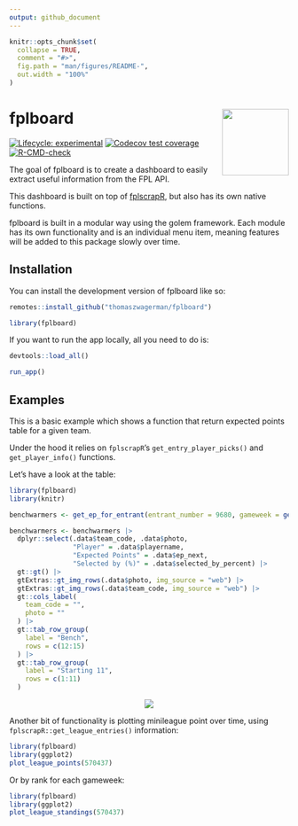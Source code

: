 ```yaml
---
output: github_document
---
```


<!-- README.md is generated from README.Rmd. Please edit that file -->

```r
knitr::opts_chunk$set(
  collapse = TRUE,
  comment = "#>",
  fig.path = "man/figures/README-",
  out.width = "100%"
)
```

# fplboard <img src="inst/app/www/logo.png" align="right" width="120"/>

<!-- badges: start -->
[![Lifecycle: experimental](https://img.shields.io/badge/lifecycle-experimental-orange.svg)](https://lifecycle.r-lib.org/articles/stages.html#experimental)
[![Codecov test coverage](https://codecov.io/gh/thomaszwagerman/fplboard/branch/main/graph/badge.svg)](https://app.codecov.io/gh/thomaszwagerman/fplboard?branch=main)
[![R-CMD-check](https://github.com/thomaszwagerman/fplboard/actions/workflows/R-CMD-check.yaml/badge.svg)](https://github.com/thomaszwagerman/fplboard/actions/workflows/R-CMD-check.yaml)
<!-- badges: end -->


The goal of fplboard is to create a dashboard to easily extract useful information from the FPL API.

This dashboard is built on top of [fplscrapR](https://github.com/wiscostret/fplscrapR), but also has its own native functions.

fplboard is built in a modular way using the golem framework. Each module has its own functionality and is an individual menu item, meaning features will be added to this package slowly over time.

## Installation

You can install the development version of fplboard like so:

``` r
remotes::install_github("thomaszwagerman/fplboard")

library(fplboard)
```

If you want to run the app locally, all you need to do is:

```r
devtools::load_all()

run_app()
```

## Examples

This is a basic example which shows a function that return expected points table for a given team.

Under the hood it relies on `fplscrapR`'s `get_entry_player_picks()` and `get_player_info()` functions. 

Let's have a look at the table:

```r
library(fplboard)
library(knitr)

benchwarmers <- get_ep_for_entrant(entrant_number = 9680, gameweek = get_current_gw_number())

benchwarmers <- benchwarmers |>
  dplyr::select(.data$team_code, .data$photo,
                "Player" = .data$playername,
                "Expected Points" = .data$ep_next,
                "Selected by (%)" = .data$selected_by_percent) |>
  gt::gt() |>
  gtExtras::gt_img_rows(.data$photo, img_source = "web") |>
  gtExtras::gt_img_rows(.data$team_code, img_source = "web") |>
  gt::cols_label(
    team_code = "",
    photo = ""
  ) |>
  gt::tab_row_group(
    label = "Bench",
    rows = c(12:15)
  ) |>
  gt::tab_row_group(
    label = "Starting 11",
    rows = c(1:11)
  )  

```

<p align="center"><img src="man/figures/benchwarmer_table.png"></p>


Another bit of functionality is plotting minileague point over time, using `fplscrapR::get_league_entries()` information:

``` r
library(fplboard)
library(ggplot2)
plot_league_points(570437)
```

Or by rank for each gameweek:

``` r
library(fplboard)
library(ggplot2)
plot_league_standings(570437)
```

